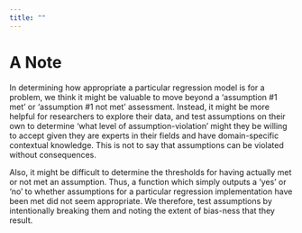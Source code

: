 ```yaml
---
title: ""
---
```


# A Note

In determining how appropriate a particular regression model is for a problem, we think it might be valuable to move beyond a 'assumption #1 met' or 'assumption #1 not met' assessment. Instead, it might be more helpful for researchers to explore their data, and test assumptions on their own to determine 'what level of assumption-violation' might they be willing to accept given they are experts in their fields and have domain-specific contextual knowledge. This is not to say that assumptions can be violated without consequences.

Also, it might be difficult to determine the thresholds for having actually met or not met an assumption. Thus, a function which simply outputs a 'yes' or 'no' to whether assumptions for a particular regression implementation have been met did not seem appropriate. We therefore, test assumptions by intentionally breaking them and noting the extent of bias-ness that they result.

